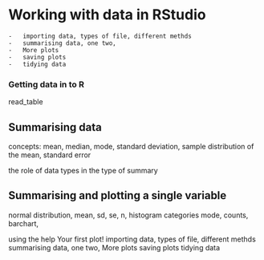 # Working with data in RStudio


    -   importing data, types of file, different methds
    -   summarising data, one two,
    -   More plots
    -   saving plots
    -   tidying data

### Getting data in to R

read_table

## Summarising data

concepts: mean, median, mode, standard deviation, sample distribution of the mean, standard error

the role of data types in the type of summary

## Summarising and plotting a single variable

normal distribution, mean, sd, se, n, histogram categories mode, counts, barchart,

using the help Your first plot! importing data, types of file, different methds summarising data, one two, More plots saving plots tidying data
